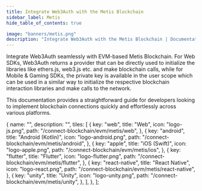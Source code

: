 ```yaml
---
title: Integrate Web3Auth with the Metis Blockchain
sidebar_label: Metis
hide_table_of_contents: true

image: "banners/metis.png"
description: "Integrate Web3Auth with the Metis Blockchain | Documentation - Web3Auth"
---
```



<SEO
  title="Integrate Web3Auth with the Metis Blockchain"
  description="Integrate Web3Auth with the Metis Blockchain | Documentation - Web3Auth"
  image="https://web3auth.io/docs/banners/metis.png"
  slug="/connect-blockchain/evm/metis"
/>

Integrate Web3Auth seamlessly with EVM-based Metis Blockchain. For Web SDKs, Web3Auth returns a
provider that can be directly used to initialize the libraries like ethers.js, web3.js etc. and make
blockchain calls, while for Mobile & Gaming SDKs, the private key is available in the user scope
which can be used in a similar way to initialize the respective blockchain interaction libraries and
make calls to the network.

This documentation provides a straightforward guide for developers looking to implement blockchain
connections quickly and effortlessly across various platforms.

  {
    name: "",
    description: "",
    tiles: [
      {
        key: "web",
        title: "Web",
        icon: "logo-js.png",
        path: "/connect-blockchain/evm/metis/web",
      },
      {
        key: "android",
        title: "Android (Kotlin)",
        icon: "logo-android.png",
        path: "/connect-blockchain/evm/metis/android",
      },
      {
        key: "apple",
        title: "iOS (Swift)",
        icon: "logo-apple.png",
        path: "/connect-blockchain/evm/metis/ios",
      },
      {
        key: "flutter",
        title: "Flutter",
        icon: "logo-flutter.png",
        path: "/connect-blockchain/evm/metis/flutter",
      },
      {
        key: "react-native",
        title: "React Native",
        icon: "logo-react.png",
        path: "/connect-blockchain/evm/metis/react-native",
      },
      {
        key: "unity",
        title: "Unity",
        icon: "logo-unity.png",
        path: "/connect-blockchain/evm/metis/unity",
      },
    ],
  },
];

<Tiles tileGroups={Metis} />
